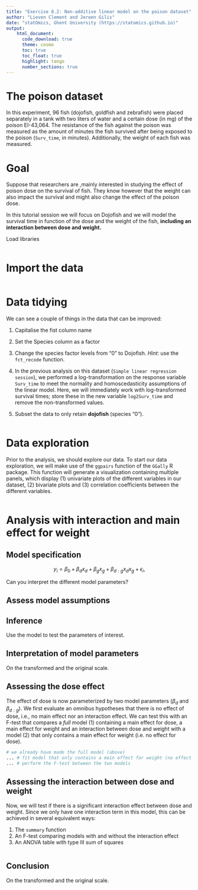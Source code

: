 ```yaml
---
title: "Exercise 8.2: Non-additive linear model on the poison dataset"
author: "Lieven Clement and Jeroen Gilis"
date: "statOmics, Ghent University (https://statomics.github.io)"
output:
    html_document:
      code_download: true
      theme: cosmo
      toc: true
      toc_float: true
      highlight: tango
      number_sections: true
---
```


# The poison dataset

In this experiment, 96 fish (dojofish, goldfish and zebrafish)
were placed separately in a tank with two liters of water and
a certain dose (in mg) of the poison EI-43,064. The resistance
of the fish against the poison was measured as the amount of
minutes the fish survived after being exposed to the poison (`Surv_time`, in
minutes). Additionally, the weight of each fish was measured.

# Goal

Suppose that researchers are ,mainly interested in studying the effect of
poison dose on the survival of fish. They know however that the weight can
also impact the survival and might also change the effect of the poison dose.

In this tutorial session we will focus on Dojofish and we will model the
survival time in function of the dose and the weight of the fish,
**including an interaction between dose and weight.**

Load libraries

```r

```

# Import the data

```r

```

# Data tidying

We can see a couple of things in the data that can be improved:

1. Capitalise the fist column name

3. Set the Species column as a factor

4. Change the species factor levels from "0" to Dojofish.
*Hint*: use the `fct_recode` function.

4. In the previous analysis on this dataset
(`Simple linear regression session`), we performed a log-transformation on the
response variable `Surv_time` to meet the normality and homoscedasticity
assumptions of the linear model. Here, we will immediately work with
log-transformed survival times; store these in the new  variable `log2Surv_time`
and remove the non-transformed values.

5. Subset the data to only retain **dojofish** (species "0").

```r

```

# Data exploration

Prior to the analysis, we should explore our data. To start our data
exploration, we will make use of the `ggpairs` function of the
`GGally` R package. This function will generate a visualization containing
multiple panels, which display (1) univariate plots of the different variables
in our dataset, (2) bivariate plots and (3) correlation coefficients between
the different variables.

```r

```

# Analysis with interaction and main effect for weight

## Model specification

$$
y_i=\beta_0+\beta_d x_d + \beta_g x_g +\beta_{d:g} x_d x_g+ \epsilon_i,
$$

Can you interpret the different model parameters?

## Assess model assumptions

## Inference

Use the model to test the parameters of interest.

## Interpretation of model parameters

On the transformed and the original scale.

## Assessing the dose effect

The effect of dose is now parameterized by two model parameters ($\beta_d$
and $\beta_{d:g}$). We first evaluate an *omnibus* hypotheses that there is
no effect of dose, i.e., no main effect nor an interaction effect. We can test
this with an F-test that compares a *full* model (1) containing a main effect
for dose, a main effect for weight and an interaction between dose and weight
with a model (2) that only contains a main effect for weight (i.e. no effect
for dose).

```r
# we already have made the full model (above)
... # fit model that only contains a main effect for weight (no effect for dose)
... # perform the F-test between the two models
```

## Assessing the interaction between dose and weight

Now, we will test if there is a significant interaction effect between dose
and weight. Since we only have one interaction term in this model, this can
be achieved in several equivalent ways:

1. The `summary` function
2. An F-test comparing models with and without the interaction effect
3. An ANOVA table with type III sum of squares

```r

```

## Conclusion

On the transformed and the original scale.

